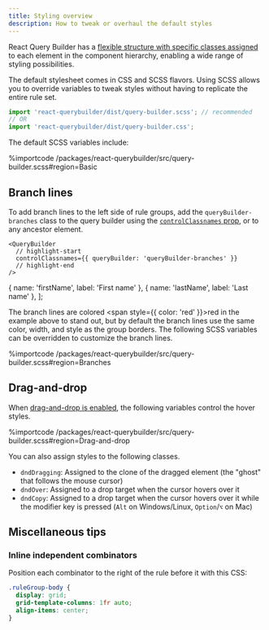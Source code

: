 ```yaml
---
title: Styling overview
description: How to tweak or overhaul the default styles
---
```



React Query Builder has a [flexible structure with specific classes assigned](./classnames) to each element in the component hierarchy, enabling a wide range of styling possibilities.

The default stylesheet comes in CSS and SCSS flavors. Using SCSS allows you to override variables to tweak styles without having to replicate the entire rule set.

```ts
import 'react-querybuilder/dist/query-builder.scss'; // recommended
// OR
import 'react-querybuilder/dist/query-builder.css';
```

The default SCSS variables include:

%importcode /packages/react-querybuilder/src/query-builder.scss#region=Basic

## Branch lines

To add branch lines to the left side of rule groups, add the `queryBuilder-branches` class to the query builder using the [`controlClassnames` prop](../components/querybuilder#controlclassnames), or to any ancestor element.

```tsx
<QueryBuilder
  // highlight-start
  controlClassnames={{ queryBuilder: 'queryBuilder-branches' }}
  // highlight-end
/>
```

  { name: 'firstName', label: 'First name' },
  { name: 'lastName', label: 'Last name' },
];

<BrowserWindow>
  <QueryBuilderEmbed
    fields={fields}
    controlClassnames={{ queryBuilder: ['queryBuilder-branches', 'red-branch-lines'] }}
    defaultQuery={{
      combinator: 'and',
      rules: [
        { field: 'firstName', operator: 'beginsWith', value: 'Stev' },
        {
          combinator: 'or',
          rules: [
            { field: 'lastName', operator: '=', value: 'Vai' },
            { field: 'lastName', operator: '=', value: 'Vaughan' },
          ],
        },
      ],
    }}
  />
</BrowserWindow>

The branch lines are colored <span style={{ color: 'red' }}>red</span> in the example above to stand out, but by default the branch lines use the same color, width, and style as the group borders. The following SCSS variables can be overridden to customize the branch lines.

%importcode /packages/react-querybuilder/src/query-builder.scss#region=Branches

## Drag-and-drop

When [drag-and-drop is enabled](../components/querybuilder#enabledraganddrop), the following variables control the hover styles.

%importcode /packages/react-querybuilder/src/query-builder.scss#region=Drag-and-drop

You can also assign styles to the following classes.

- `dndDragging`: Assigned to the clone of the dragged element (the "ghost" that follows the mouse cursor)
- `dndOver`: Assigned to a drop target when the cursor hovers over it
- `dndCopy`: Assigned to a drop target when the cursor hovers over it while the modifier key is pressed (`Alt` on Windows/Linux, `Option`/`⌥` on Mac)

## Miscellaneous tips

### Inline independent combinators

Position each combinator to the right of the rule before it with this CSS:

```css
.ruleGroup-body {
  display: grid;
  grid-template-columns: 1fr auto;
  align-items: center;
}
```

<BrowserWindow>
  <QueryBuilderEmbed
    fields={fields}
    controlClassnames={{ body: 'inline-indycomb' }}
    defaultQuery={{
      rules: [
        { field: 'firstName', operator: 'beginsWith', value: 'Stev' },
        'and',
        {
          rules: [
            { field: 'lastName', operator: '=', value: 'Vai' },
            'or',
            { field: 'lastName', operator: '=', value: 'Vaughan' },
            'or',
            { field: 'lastName', operator: '=', value: 'Martin' },
          ],
        },
        'or',
        { field: 'firstName', operator: 'null', value: null },
      ],
    }}
  />
</BrowserWindow>
